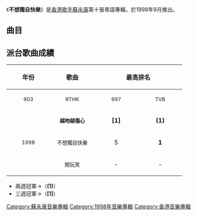 
{{Album infobox | <!-- See Wikipedia:WikiProject_Albums -->
| Name      = 不想獨自快樂
| Type      = [[專輯|專輯]]
| Artist    = [[蘇永康|蘇永康]]
| Cover     = 蘇永康 不想獨自快樂.jpg
| Released  = 1998年9月
| Recorded  = 1998年
| Genre     = [[粵語流行音樂|粵語流行音樂]]
| Length    = 42:36
| Label     = [[黃尚偉|黃尚偉音樂工作室]]製作<br>[[正東唱片|正東唱片]]發行
| Number    = 
| Producer  = 
| Last album = [[解脫書|解脫書]]<br>（1998年）
| This album = '''不想獨自快樂'''<br>（1998年）
| Next album = [[舊愛還是最美|舊愛還是最美]]<br>（1998年）
}}

《'''不想獨自快樂'''》是[[香港|香港]][[歌手|歌手]][[蘇永康|蘇永康]]第十張粵語專輯，於1998年9月推出。

==曲目==
{{tracklist
| headline = 
| total_length = 42:36
| title_width = 16%

| all_writing = 
| all_music = 
| all_lyrics = 
| all_arranger = 
| all_producer = [[黃尚偉|黃尚偉]]、[[蘇永康|蘇永康]]
| all_except = 
| all_note = except

| title1 = 不想獨自快樂
| music1 = 黃尚偉
| lyrics1 = [[梁芷珊|梁芷珊]]
| arranger1 = 黃尚偉
| producer1 = 
| longnote1 = TVB電視劇《[[妙手仁心|妙手仁心]]》插曲
| length1 = 3:36

| title2 = 越吻越傷心
| music2 = [[吳國敬|吳國敬]]
| lyrics2 = [[林夕|林夕]]
| arranger2 = 吳國敬<br>孫偉明
| producer2 = 
| longnote2 = 國語版為《我為你傷心》
| length2 = 4:02

| title3 = 傾情割引
| music3 = 黃尚偉
| lyrics3 = 林夕
| arranger3 = 黃尚偉
| producer3 = 
| longnote3 = 
| length3 = 2:27

| title4 = 開玩笑
| music4 = 黃尚偉
| lyrics4 = 梁芷珊
| arranger4 = 黃尚偉
| producer4 = 
| longnote4 = TVB電視劇《[[妙手仁心|妙手仁心]]》插曲
| length4 = 4:06

| title5 = 小動作
| music5 = [[雷頌德|雷頌德]]
| lyrics5 = 林夕
| arranger5 = 雷頌德
| producer5 = 雷頌德<br>蘇永康
| longnote5 = 
| length5 = 3:48

| title6 = 蘭桂坊的故事
| music6 = 蘇永康<br>[[C.Y._Kong|C.Y. Kong]]
| lyrics6 = [[周禮茂|周禮茂]]
| arranger6 = C.Y. Kong
| producer6 = 
| longnote6 = 
| length6 = 4:42

| title7 = 因我太好
| music7 = [[陳美鳳_(香港)|陳美鳳]]
| lyrics7 = 周禮茂
| arranger7 = [[Ted_Lo|Ted Lo]]
| producer7 = 
| longnote7 = 
| length7 = 4:35

| title8 = 提我
| music8 = [[李偲菘|李偲菘]]
| lyrics8 = [[黃偉文|黃偉文]]
| arranger8 = 黃尚偉
| producer8 = 
| longnote8 = 
| length8 = 3:53

| title9 = 知己夜話
| music9 = [[Dick_Lee|Dick Lee]]
| lyrics9 = 周禮茂
| arranger9 = 黃尚偉
| producer9 = 
| longnote9 = TVB綜藝節目《[[深夜宣言|深夜宣言]]》最新主題曲
| length9 = 4:02

| title10 = 紅白藍
| music10 = 雷頌德
| lyrics10 = 黃偉文
| arranger10 = 雷頌德
| producer10 = 雷頌德<br>蘇永康
| note10 = [[黃耀明|黃耀明]]、[[雷頌德|雷頌德]]合唱
| longnote10 = 
| length10 = 4:00

| title11 = 越吻越傷心
| music11 = 吳國敬
| lyrics11 = 林夕
| arranger11 = 黃尚偉<br>[[包以正|包以正]]
| producer11 = 
| note11 = 吳國敬合唱
| longnote11 = 
| length11 = 3:21
}}

== 派台歌曲成績 ==
{| class="wikitable"
!align="center" rowspan="2" | 年份
!align="center" rowspan="2" | 歌曲
!align="center" colspan="4" | 最高排名
!align="center" rowspan="2" | 備註
|-
!width="100"|<small>903</small> !!  width="100"|<small>RTHK</small> !! width="100"|<small>997</small> !! width="100"|<small>TVB</small>
|-
|align="center" rowspan="3"|<small>1998</small> || align="center"|<small>'''越吻越傷心'''</small> || align="center"|'''[1]''' || align="center"|'''(1)''' || align="center"|'''1''' || align="center"|'''1''' || '''四台冠軍歌'''
|-
|align="center"|<small>不想獨自快樂</small> || align="center"|5 || align="center"|'''1''' || align="center"|5 || align="center"|'''1''' ||
|-
|align="center"|<small>開玩笑</small> || align="center"|- || align="center"|- || align="center"|- || align="center"|- ||
|}
*兩週冠軍→（'''(1)'''）
*三週冠軍→（'''[1]'''）

{{蘇永康}}
{{IFPI香港唱片銷量大獎最高銷量廣東唱片}}
[[Category:蘇永康音樂專輯|Category:蘇永康音樂專輯]]
[[Category:1998年音樂專輯|Category:1998年音樂專輯]]
[[Category:香港音樂專輯|Category:香港音樂專輯]]